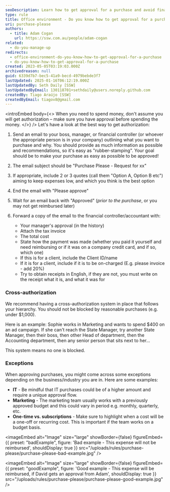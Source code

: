```yaml
---
seoDescription: Learn how to get approval for a purchase and avoid financial headaches in your office environment! Discover the best way to request approval from your boss or financial controller, including tips on providing quotes, awaiting approval, and documenting expenses.
type: rule
title: Office environment - Do you know how to get approval for a purchase?
uri: purchase-please
authors:
  - title: Adam Cogan
    url: https://ssw.com.au/people/adam-cogan
related:
  - do-you-manage-up
redirects:
  - office-environment-do-you-know-how-to-get-approval-for-a-purchase
  - do-you-know-how-to-get-approval-for-a-purchase
created: 2023-05-05T03:19:03.000Z
archivedreason: null
guid: 6339d7b7-bec5-41a9-becd-4979bebde3f7
lastUpdated: 2025-01-16T06:12:19.000Z
lastUpdatedBy: Seth Daily [SSW]
lastUpdatedByEmail: 130118701+sethdaily@users.noreply.github.com
createdBy: Tiago Araújo [SSW]
createdByEmail: tiagov8@gmail.com
---
```


<introEmbed
  body={<>
When you need to spend money, don't assume you will get authorization – make sure you have approval before spending the money.
  </>}
/>
Let's have a look at the best way to get authorization:

1. Send an email to your boss, manager, or financial controller (or whoever the appropriate person is in your company) outlining what you want to purchase and why. You should provide as much information as possible and recommendations, so it's easy as "rubber-stamping". Your goal should be to make your purchase as easy as possible to be approved!
2. The email subject should be "Purchase Please - Request for xx"
3. If appropriate, include 2 or 3 quotes (call them "Option A, Option B etc") aiming to keep expenses low, and which you think is the best option
4. End the email with "Please approve"
5. Wait for an email back with "Approved" (_prior to the purchase_, or you may not get reimbursed later)
6. Forward a copy of the email to the financial controller/accountant with:

   - Your manager's approval (in the history)
   - Attach the tax invoice
   - The total cost
   - State how the payment was made (whether you paid it yourself and need reimbursing or if it was on a company credit card, and if so, which one)
   - If this is for a client, include the Client ID/name
   - If it is for a client, include if it is to be on-charged (E.g. please invoice - add 20%)
   - Try to obtain receipts in English, if they are not, you must write on the receipt what it is, and what it was for

### Cross-authorization

We recommend having a cross-authorization system in place that follows your hierarchy. You should not be blocked by reasonable purchases (e.g. under $1,000).

Here is an example: Sophie works in Marketing and wants to spend $400 on an ad campaign. If she can't reach the State Manager, try another State Manager, then their boss, then other Head of department, then the Accounting department, then any senior person that sits next to her...

This system means no one is blocked.

### Exceptions

When approving purchases, you might come across some exceptions depending on the business/industry you are in. Here are some examples:

- **IT** - Be mindful that IT purchases could be of a higher amount and require a unique approval flow.
- **Marketing** - The marketing team usually works with a previously approved budget and this could vary in period e.g. monthly, quarterly, etc.
- **One-time vs. subscriptions** - Make sure to highlight when a cost will be a one-off or recurring cost. This is important if the team works on a budget basis.

<imageEmbed
  alt="Image"
  size="large"
  showBorder={false}
  figureEmbed={{
    preset: "badExample",
    figure: 'Bad example - This expense will not be reimbursed',
    shouldDisplay: true
  }}
  src="/uploads/rules/purchase-please/purchase-please-bad-example.jpg"
/>

<imageEmbed
  alt="Image"
  size="large"
  showBorder={false}
  figureEmbed={{
    preset: "goodExample",
    figure: 'Good example - This expense will be reimbursed, if David gets an approval from Adam',
    shouldDisplay: true
  }}
  src="/uploads/rules/purchase-please/purchase-please-good-example.jpg"
/>
